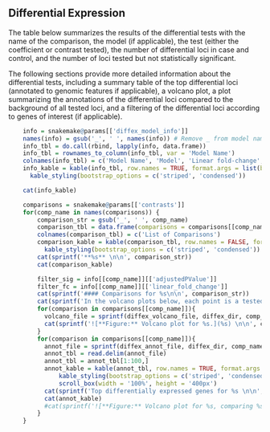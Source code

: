 ## Differential Expression

The table below summarizes the results of the differential tests with the name of the comparison, the model (if applicable), the test (either the coefficient or contrast tested), the number of differential loci in case and control, and the number of loci tested but not statistically significant.

The following sections provide more detailed information about the differential tests, including a summary table of the top differential loci (annotated to genomic features if applicable), a volcano plot, a plot summarizing the annotations of the differential loci compared to the background of all tested loci, and a filtering of the differential loci according to genes of interest (if applicable).

```r
    info = snakemake@params[['diffex_model_info']]
    names(info) = gsub('_', ' ', names(info)) # Remove _ from model names
    info_tbl = do.call(rbind, lapply(info, data.frame))
    info_tbl = rownames_to_column(info_tbl, var = 'Model Name')
    colnames(info_tbl) = c('Model Name', 'Model', 'Linear fold-change', 'FDR')
    info_kable = kable(info_tbl, row.names = TRUE, format.args = list(big.mark = ',', scientific = FALSE)) %>%
      kable_styling(bootstrap_options = c('striped', 'condensed'))
```

```r
    cat(info_kable)
```

```r
    comparisons = snakemake@params[['contrasts']]
    for(comp_name in names(comparisons)) {
        comparison_str = gsub('_', ' ', comp_name)
        comparison_tbl = data.frame(comparisons = comparisons[[comp_name]])
        colnames(comparison_tbl) = c('List of Comparisons')
        comparison_kable = kable(comparison_tbl, row.names = FALSE, format.args = list(big.mark = ',', scientific = FALSE)) %>%
          kable_styling(bootstrap_options = c('striped', 'condensed'))
        cat(sprintf('**%s** \n\n', comparison_str))
        cat(comparison_kable)

        filter_sig = info[[comp_name]][['adjustedPValue']]
        filter_fc = info[[comp_name]][['linear_fold_change']]
        cat(sprintf('#### Comparisons for %s\n\n', comparison_str))
        cat(sprintf('In the volcano plots below, each point is a tested locus. A gene is considered to be differentially expressed if FDR < %s and | linear fold-change | > %s. Points are colored according to the direction of differential expression with the total number of loci indicated in the legend. The vertical lines correspond to the fold-change cutoff. \n\n', filter_sig, filter_fc))
        for(comparison in comparisons[[comp_name]]){
          volcano_file = sprintf(diffex_volcano_file, diffex_dir, comp_name, comparison)
          cat(sprintf('![**Figure:** Volcano plot for %s.](%s) \n\n', comparison, volcano_file))
        }
        for(comparison in comparisons[[comp_name]]){
          annot_file = sprintf(diffex_annot_file, diffex_dir, comp_name, comparison)
          annot_tbl = read.delim(annot_file)
          annot_tbl = annot_tbl[1:100,]
          annot_kable = kable(annot_tbl, row.names = TRUE, format.args = list(big.mark = ',', scientific = FALSE)) %>%
              kable_styling(bootstrap_options = c('striped', 'condensed')) %>%
              scroll_box(width = '100%', height = '400px')
          cat(sprintf('Top differentially expressed genes for %s \n\n', comparison))
          cat(annot_kable)
          #cat(sprintf('![**Figure:** Volcano plot for %s, comparing %s.](%s) \n\n', comp_name, comparison, volcano_file))
        }
    }
```